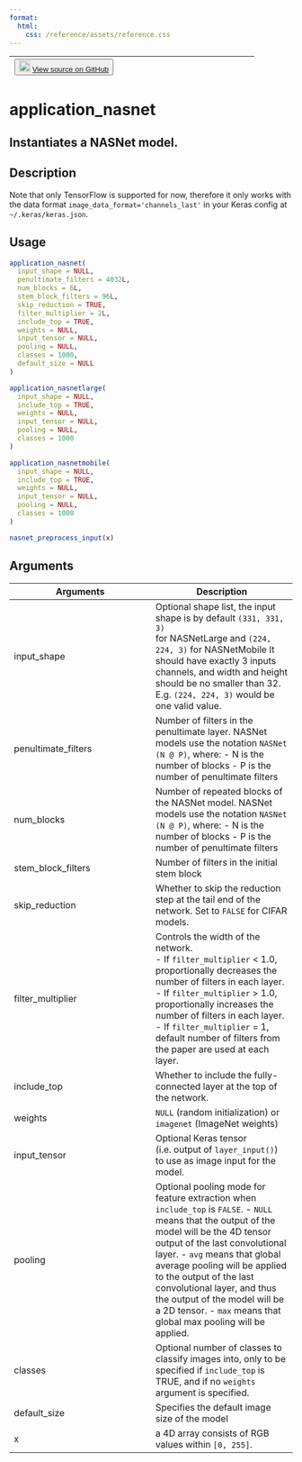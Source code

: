 ```yaml
---
format:
  html:
    css: /reference/assets/reference.css
---
```


| <button class="button"> ![](/reference/assets/GitHub-Mark-32px.png){width="20"} [View source on GitHub](https://github.com/rstudio/keras//blob/main/R/applications.R#L899) </button> |
|:------------------------------:|:--------------------------------------:|

# application_nasnet

## Instantiates a NASNet model.

## Description
Note that only TensorFlow is supported for now, therefore it only works with the data format `image_data_format='channels_last'` in your Keras config at `~/.keras/keras.json`. 


## Usage
```r
application_nasnet( 
  input_shape = NULL, 
  penultimate_filters = 4032L, 
  num_blocks = 6L, 
  stem_block_filters = 96L, 
  skip_reduction = TRUE, 
  filter_multiplier = 2L, 
  include_top = TRUE, 
  weights = NULL, 
  input_tensor = NULL, 
  pooling = NULL, 
  classes = 1000, 
  default_size = NULL 
) 

application_nasnetlarge( 
  input_shape = NULL, 
  include_top = TRUE, 
  weights = NULL, 
  input_tensor = NULL, 
  pooling = NULL, 
  classes = 1000 
) 

application_nasnetmobile( 
  input_shape = NULL, 
  include_top = TRUE, 
  weights = NULL, 
  input_tensor = NULL, 
  pooling = NULL, 
  classes = 1000 
) 

nasnet_preprocess_input(x) 
```

## Arguments
|Arguments|Description|
|---|---|
| input_shape | Optional shape list, the input shape is by default `(331, 331, 3)`<br>for NASNetLarge and `(224, 224, 3)` for NASNetMobile It should have exactly 3 inputs channels, and width and height should be no smaller than 32. E.g. `(224, 224, 3)` would be one valid value. |
| penultimate_filters | Number of filters in the penultimate layer. NASNet models use the notation `NASNet (N @ P)`, where: - N is the number of blocks - P is the number of penultimate filters |
| num_blocks | Number of repeated blocks of the NASNet model. NASNet models use the notation `NASNet (N @ P)`, where: - N is the number of blocks - P is the number of penultimate filters |
| stem_block_filters | Number of filters in the initial stem block |
| skip_reduction | Whether to skip the reduction step at the tail end of the network. Set to `FALSE` for CIFAR models. |
| filter_multiplier | Controls the width of the network. <br>- If `filter_multiplier` < 1.0, proportionally decreases the number of filters in each layer. <br>- If `filter_multiplier` > 1.0, proportionally increases the number of filters in each layer. - If `filter_multiplier` = 1, default number of filters from the paper are used at each layer.  |
| include_top | Whether to include the fully-connected layer at the top of the network. |
| weights | `NULL` (random initialization) or `imagenet` (ImageNet weights) |
| input_tensor | Optional Keras tensor (i.e. output of `layer_input()`) to use as image input for the model. |
| pooling | Optional pooling mode for feature extraction when `include_top` is `FALSE`. - `NULL` means that the output of the model will be the 4D tensor output of the last convolutional layer. - `avg` means that global average pooling will be applied to the output of the last convolutional layer, and thus the output of the model will be a 2D tensor. - `max` means that global max pooling will be applied. |
| classes | Optional number of classes to classify images into, only to be specified if `include_top` is TRUE, and if no `weights` argument is specified. |
| default_size | Specifies the default image size of the model |
| x | a 4D array consists of RGB values within `[0, 255]`. |







